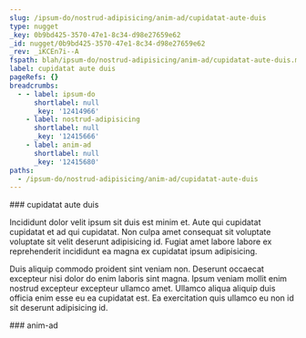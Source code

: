 ```yaml
---
slug: /ipsum-do/nostrud-adipisicing/anim-ad/cupidatat-aute-duis
type: nugget
_key: 0b9bd425-3570-47e1-8c34-d98e27659e62
_id: nugget/0b9bd425-3570-47e1-8c34-d98e27659e62
_rev: _iKCEn7i--A
fspath: blah/ipsum-do/nostrud-adipisicing/anim-ad/cupidatat-aute-duis.md
label: cupidatat aute duis
pageRefs: {}
breadcrumbs:
  - - label: ipsum-do
      shortlabel: null
      _key: '12414966'
    - label: nostrud-adipisicing
      shortlabel: null
      _key: '12415666'
    - label: anim-ad
      shortlabel: null
      _key: '12415680'
paths:
  - /ipsum-do/nostrud-adipisicing/anim-ad/cupidatat-aute-duis
---
```


<NuggetArea>
<Nugget slug="/ipsum-do/nostrud-adipisicing/anim-ad/cupidatat-aute-duis" type="nugget" _key="0b9bd425-3570-47e1-8c34-d98e27659e62" _id="nugget/0b9bd425-3570-47e1-8c34-d98e27659e62" _rev="_iKCEn7i--A" fspath="blah/ipsum-do/nostrud-adipisicing/anim-ad/cupidatat-aute-duis.md" label="cupidatat aute duis" paths="/ipsum-do/nostrud-adipisicing/anim-ad/cupidatat-aute-duis">
<NuggetBody>
### cupidatat aute duis

Incididunt dolor velit ipsum sit duis est minim et. Aute qui cupidatat cupidatat et ad qui cupidatat. Non culpa amet consequat sit voluptate voluptate sit velit deserunt adipisicing id. Fugiat amet labore labore ex reprehenderit incididunt ea magna ex cupidatat ipsum adipisicing.

Duis aliquip commodo proident sint veniam non. Deserunt occaecat excepteur nisi dolor do enim laboris sint magna. Ipsum veniam mollit enim nostrud excepteur excepteur ullamco amet. Ullamco aliqua aliquip duis officia enim esse eu ea cupidatat est. Ea exercitation quis ullamco eu non id sit deserunt adipisicing id.

</NuggetBody>
<Breadcrumbs>
<Crumbs>
<Crumb _key="12414966" label="ipsum-do" /><Crumb _key="12415666" label="nostrud-adipisicing" /><Crumb _key="12415680" label="anim-ad" />
</Crumbs>
</Breadcrumbs>
</Nugget>

<NuggetsInbound>
</NuggetsInbound>
<NuggetsOutbound>
</NuggetsOutbound>
</NuggetArea>
<PassagesInbound>
<Passage direction="inbound" type="passage" _key="12415680" _id="passage/12415680" _rev="_iKCEn7i--_" label="anim-ad" passage="anim-ad" fspath="blah/ipsum-do/nostrud-adipisicing/anim-ad" paths="/ipsum-do/nostrud-adipisicing/anim-ad" slug="/ipsum-do/nostrud-adipisicing/anim-ad">
<NuggetBody>
### anim-ad

</NuggetBody>
<Breadcrumbs>
<Crumbs>
<Crumb _key="12414966" label="ipsum-do" /><Crumb _key="12415666" label="nostrud-adipisicing" />
</Crumbs>
</Breadcrumbs>
</Passage>

</PassagesInbound>
<PassagesOutbound>
</PassagesOutbound>